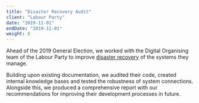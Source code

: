 ```yaml
---
title: "Disaster Recovery Audit"
client: "Labour Party"
date: "2019-11-01"
endDate: "2019-11-01"
weight: 8
---
```


Ahead of the 2019 General Election, we worked with the Digital Organising team of the Labour Party to improve [disaster recovery](https://en.wikipedia.org/wiki/Disaster_recovery) of the systems they manage.

Building upon existing documentation, we audited their code, created internal knowledge bases and tested the robustness of system connections. Alongside this, we produced a comprehensive report with our recommendations for improving their development processes in future.
